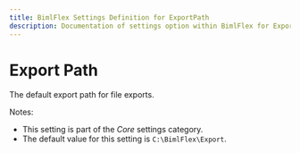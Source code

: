 ---
title: BimlFlex Settings Definition for ExportPath
description: Documentation of settings option within BimlFlex for ExportPath
---
<head>
  <meta name="varigenceProduct" content="BimlFlex"></meta>
  <meta name="varigenceArticleType" content="Reference"></meta>
</head>


# Export Path

The default export path for file exports.

Notes:

* This setting is part of the *Core* settings category.
* The default value for this setting is `C:\BimlFlex\Export`.
